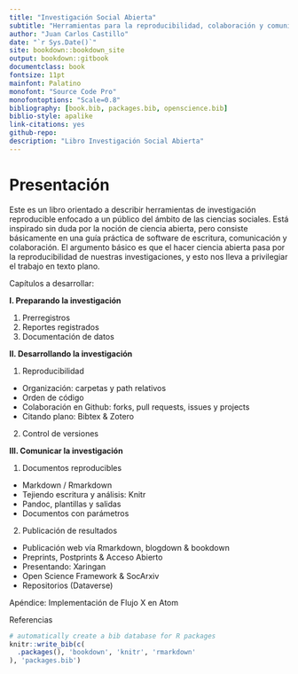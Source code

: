 ```yaml
---
title: "Investigación Social Abierta"
subtitle: "Herramientas para la reproducibilidad, colaboración y comunicación académica"
author: "Juan Carlos Castillo"
date: "`r Sys.Date()`"
site: bookdown::bookdown_site
output: bookdown::gitbook
documentclass: book
fontsize: 11pt
mainfont: Palatino
monofont: "Source Code Pro"
monofontoptions: "Scale=0.8"
bibliography: [book.bib, packages.bib, openscience.bib]
biblio-style: apalike
link-citations: yes
github-repo:
description: "Libro Investigación Social Abierta"
---
```


# Presentación {-}

Este es un libro orientado a describir herramientas de investigación reproducible enfocado a un público del ámbito de las ciencias sociales. Está inspirado sin duda por la noción de ciencia abierta, pero consiste básicamente en una guía práctica de software de escritura, comunicación y colaboración. El argumento básico es que el hacer ciencia abierta pasa por la reproducibilidad de nuestras investigaciones, y esto nos lleva a privilegiar el trabajo en texto plano.


Capítulos a desarrollar:


**I. Preparando la investigación**

1. Prerregistros
2. Reportes registrados
3. Documentación de datos

**II. Desarrollando la investigación**

1. Reproducibilidad
  - Organización: carpetas y path relativos
  - Orden de código
  - Colaboración en Github: forks, pull requests, issues y projects
  - Citando plano: Bibtex & Zotero

2. Control de versiones

**III. Comunicar la investigación**

1. Documentos reproducibles
  - Markdown / Rmarkdown
  - Tejiendo escritura y análisis: Knitr
  - Pandoc, plantillas y salidas
  - Documentos con parámetros

2. Publicación de resultados
  - Publicación web vía Rmarkdown, blogdown & bookdown
  - Preprints, Postprints & Acceso Abierto
  - Presentando: Xaringan
  - Open Science Framework & SocArxiv
  - Repositorios (Dataverse)

Apéndice: Implementación de Flujo X en Atom

Referencias

```r
# automatically create a bib database for R packages
knitr::write_bib(c(
  .packages(), 'bookdown', 'knitr', 'rmarkdown'
), 'packages.bib')
```
